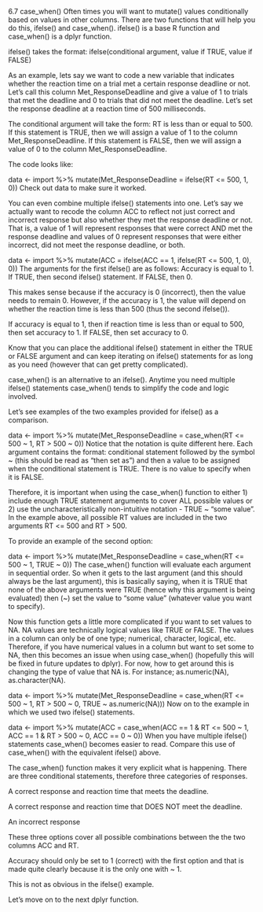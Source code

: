 6.7 case_when()
Often times you will want to mutate() values conditionally based on values in other columns. There are two functions that will help you do this, ifelse() and case_when(). ifelse() is a base R function and case_when() is a dplyr function.

ifelse() takes the format: ifelse(conditional argument, value if TRUE, value if FALSE)

As an example, lets say we want to code a new variable that indicates whether the reaction time on a trial met a certain response deadline or not. Let’s call this column Met_ResponseDeadline and give a value of 1 to trials that met the deadline and 0 to trials that did not meet the deadline. Let’s set the response deadline at a reaction time of 500 milliseconds.

The conditional argument will take the form: RT is less than or equal to 500. If this statement is TRUE, then we will assign a value of 1 to the column Met_ResponseDeadline. If this statement is FALSE, then we will assign a value of 0 to the column Met_ResponseDeadline.

The code looks like:

data <- import %>%
  mutate(Met_ResponseDeadline = ifelse(RT <= 500, 1, 0))
Check out data to make sure it worked.

You can even combine multiple ifelse() statements into one. Let’s say we actually want to recode the column ACC to reflect not just correct and incorrect response but also whether they met the response deadline or not. That is, a value of 1 will represent responses that were correct AND met the response deadline and values of 0 represent responses that were either incorrect, did not meet the response deadline, or both.

data <- import %>%
  mutate(ACC = ifelse(ACC == 1, ifelse(RT <= 500, 1, 0), 0))
The arguments for the first ifelse() are as follows: Accuracy is equal to 1. If TRUE, then second ifelse() statement. If FALSE, then 0.

This makes sense because if the accuracy is 0 (incorrect), then the value needs to remain 0. However, if the accuracy is 1, the value will depend on whether the reaction time is less than 500 (thus the second ifelse()).

If accuracy is equal to 1, then if reaction time is less than or equal to 500, then set accuracy to 1. If FALSE, then set accuracy to 0.

Know that you can place the additional ifelse() statement in either the TRUE or FALSE argument and can keep iterating on ifelse() statements for as long as you need (however that can get pretty complicated).

case_when() is an alternative to an ifelse(). Anytime you need multiple ifelse() statements case_when() tends to simplify the code and logic involved.

Let’s see examples of the two examples provided for ifelse() as a comparison.

data <- import %>%
  mutate(Met_ResponseDeadline = case_when(RT <= 500 ~ 1,
                                          RT > 500 ~ 0))
Notice that the notation is quite different here. Each argument contains the format: conditional statement followed by the symbol ~ (this should be read as “then set as”) and then a value to be assigned when the conditional statement is TRUE. There is no value to specify when it is FALSE.

Therefore, it is important when using the case_when() function to either 1) include enough TRUE statement arguments to cover ALL possible values or 2) use the uncharacteristically non-intuitive notation - TRUE ~ "some value". In the example above, all possible RT values are included in the two arguments RT <= 500 and RT > 500.

To provide an example of the second option:

data <- import %>%
  mutate(Met_ResponseDeadline = case_when(RT <= 500 ~ 1,
                                          TRUE ~ 0))
The case_when() function will evaluate each argument in sequential order. So when it gets to the last argument (and this should always be the last argument), this is basically saying, when it is TRUE that none of the above arguments were TRUE (hence why this argument is being evaluated) then (~) set the value to “some value” (whatever value you want to specify).

Now this function gets a little more complicated if you want to set values to NA. NA values are technically logical values like TRUE or FALSE. The values in a column can only be of one type; numerical, character, logical, etc. Therefore, if you have numerical values in a column but want to set some to NA, then this becomes an issue when using case_when() (hopefully this will be fixed in future updates to dplyr). For now, how to get around this is changing the type of value that NA is. For instance; as.numeric(NA), as.character(NA).

data <- import %>%
  mutate(Met_ResponseDeadline = case_when(RT <= 500 ~ 1,
                                          RT > 500 ~ 0,
                                          TRUE ~ as.numeric(NA)))
Now on to the example in which we used two ifelse() statements.

data <- import %>%
  mutate(ACC = case_when(ACC == 1 & RT <= 500 ~ 1,
                         ACC == 1 & RT > 500 ~ 0,
                         ACC == 0 ~ 0))
When you have multiple ifelse() statements case_when() becomes easier to read. Compare this use of case_when() with the equivalent ifelse() above.

The case_when() function makes it very explicit what is happening. There are three conditional statements, therefore three categories of responses.

A correct response and reaction time that meets the deadline.

A correct response and reaction time that DOES NOT meet the deadline.

An incorrect response

These three options cover all possible combinations between the the two columns ACC and RT.

Accuracy should only be set to 1 (correct) with the first option and that is made quite clearly because it is the only one with ~ 1.

This is not as obvious in the ifelse() example.

Let’s move on to the next dplyr function.

